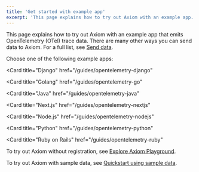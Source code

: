 ```yaml
---
title: 'Get started with example app'
excerpt: 'This page explains how to try out Axiom with an example app.'
---
```


This page explains how to try out Axiom with an example app that emits OpenTelemetry (OTel) trace data. There are many other ways you can send data to Axiom. For a full list, see [Send data](/send-data/ingest).

Choose one of the following example apps:

<CardGroup cols={2}>
<Card
  title=".NET"
  href="/guides/opentelemetry-dotnet"
>
</Card>

<Card
  title="Django"
  href="/guides/opentelemetry-django"
>
</Card>

<Card
  title="Golang"
  href="/guides/opentelemetry-go"
>
</Card>

<Card
  title="Java"
  href="/guides/opentelemetry-java"
>
</Card>

<Card
  title="Next.js"
  href="/guides/opentelemetry-nextjs"
>
</Card>

<Card
  title="Node.js"
  href="/guides/opentelemetry-nodejs"
>
</Card>

<Card
  title="Python"
  href="/guides/opentelemetry-python"
>
</Card>

<Card
  title="Ruby on Rails"
  href="/guides/opentelemetry-ruby"
>
</Card>
</CardGroup>

To try out Axiom without registration, see [Explore Axiom Playground](/getting-started-guide/explore-axiom-playground).

To try out Axiom with sample data, see [Quickstart using sample data](/getting-started-guide/quickstart-using-sample-data).